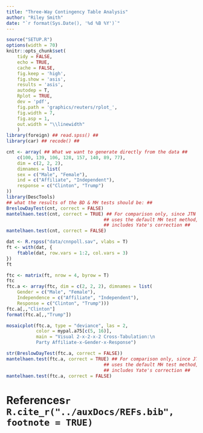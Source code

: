 ```yaml
---
title: "Three-Way Contingency Table Analysis"
author: "Riley Smith"
date: "`r format(Sys.Date(), '%d %B %Y')`"
---
```


```r
source("SETUP.R")
options(width = 70)
knitr::opts_chunk$set(
    tidy = FALSE,
    echo = TRUE,
    cache = FALSE,
    fig.keep = 'high',
    fig.show = 'asis',
    results = 'asis',
    autodep = T,
    Rplot = TRUE,
    dev = 'pdf',
    fig.path = 'graphics/reuters/rplot_',
    fig.width = 7,
    fig.asp = 1,
    out.width = "\\linewidth"
    )
library(foreign) ## read.spss() ##
library(car) ## recode() ##
```


```r
cnt <- array( ## What we want to generate directly from the data ##
    c(100, 139, 106, 128, 157, 140, 89, 77),
    dim = c(2, 2, 2),
    dimnames = list(
    sex = c("Male", "Female"),
    ind = c("Affiliate", "Independent"),
    response = c("Clinton", "Trump")
))
library(DescTools)
## what the results of the BD & MH tests should be: ##
BreslowDayTest(cnt, correct = FALSE)
mantelhaen.test(cnt, correct = TRUE) ## For comparison only, since JTN's handout
                                    ## uses the default MH test method, which
                                    ## includes Yate's correction ##
mantelhaen.test(cnt, correct = FALSE)

dat <- R.rspss("data/cnnpoll.sav", vlabs = T)
ft <- with(dat, {
    ftable(dat, row.vars = 1:2, col.vars = 3)
})
ft

ftc <- matrix(ft, nrow = 4, byrow = T)
ftc
ftc.a <- array(ftc, dim = c(2, 2, 2), dimnames = list(
    Gender = c("Male", "Female"),
    Independence = c("Affiliate", "Independent"),
    Response = c("Clinton", "Trump")))
ftc.a[,,"Clinton"]
format(ftc.a[,,"Trump"])

mosaicplot(ftc.a, type = "deviance", las = 2, 
           color = mypal.a75[c(5, 16)], 
           main = "Visual 2-x-2-x-2 Cross-Tabulation:\n
           Party Affiliate-x-Gender-x-Response")

str(BreslowDayTest(ftc.a, correct = FALSE))
mantelhaen.test(ftc.a, correct = TRUE) ## For comparison only, since JTN's handout
                                    ## uses the default MH test method, which
                                    ## includes Yate's correction ##
mantelhaen.test(ftc.a, correct = FALSE)

```


\newpage
# References`r R.cite_r("../auxDocs/REFs.bib", footnote = TRUE)`
